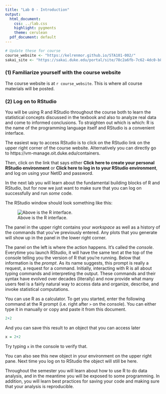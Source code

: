 ```yaml
---
title: "Lab 0 - Introduction"
output:
  html_document:
    css: ../lab.css
    highlight: pygments
    theme: cerulean
  pdf_document: default
---
```


```r
# Update these for course
course_website <- "https://kelrenmor.github.io/STA101-002/"
sakai_site <- "https://sakai.duke.edu/portal/site/78c2a6fb-7c62-4dc0-b858-b21d2424e26c"
```


### (1) Familiarize yourself with the course website

The course website is at `r course_website`. This is where all course materials
will be posted.


### (2) Log on to RStudio

You will be using R and RStudio throughout the course both to learn the 
statistical concepts discussed in the texbook and also to analyze real data 
and come to informed conclusions.  To straighten out which is which: R is the 
name of the programming language itself and RStudio is a convenient interface.

The easiest way to access RStudio is to click on the RStudio link on the upper 
right corner of the course website. Alternatively you can directly go to 
https://vm-manage.oit.duke.edu/containers.

Then, click on the link that says either **Click here to create your personal 
RStudio environment** or **Click here to log in to your RStudio 
environment**, and log on using your NetID and password.

In the next lab you will learn about the fundamental building blocks of R and 
RStudio, but for now we just want to make sure that you can log on successfully 
and run *some* code.

The RStudio window should look something like this:

![Above is the R interface.](rInterface2015.png)

The panel in the upper right contains your *workspace* as well as a history of 
the commands that you've previously entered.  Any plots that you generate will 
show up in the panel in the lower right corner.

The panel on the left is where the action happens.  It's called the *console*.  
Everytime you launch RStudio, it will have the same text at the top of the 
console telling you the version of R that you're running.  Below that 
information is the *prompt*.  As its name suggests, this prompt is really a 
request, a request for a command.  Initially, interacting with R is all about 
typing commands and interpreting the output. These commands and their syntax 
have evolved over decades (literally) and now provide what many users feel is a 
fairly natural way to access data and organize, describe, and invoke 
statistical computations.

You can use R as a calculator. To get you started, enter the following command 
at the R prompt (i.e. right after `>` on the console).  You can either type it 
in manually or copy and paste it from this document.

```r
2+2
```

And you can save this result to an object that you can access later

```r
x = 2+2
```

Try typing `x` in the console to verify that.

You can also see this new object in your environment on the upper right pane. 
Next time you log on to RStudio the object will still be here.

Throughout the semester you will learn about how to use R to do data analysis, 
and in the meantime you will be exposed to some programming. In addition, you 
will learn best practices for saving your code and making sure that your 
analysis is reproducible.

